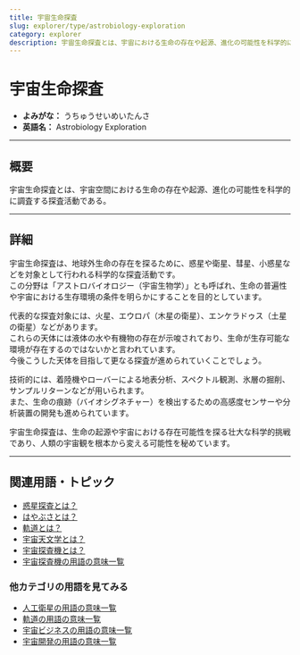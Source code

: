 ```yaml
---
title: 宇宙生命探査
slug: explorer/type/astrobiology-exploration
category: explorer
description: 宇宙生命探査とは、宇宙における生命の存在や起源、進化の可能性を科学的に調査する活動である。
---
```



<Head>
  <script type="application/ld+json">
    {`{
      "@context": "https://schema.org",
      "@type": "DefinedTerm",
      "name": "宇宙生命探査",
      "inDefinedTermSet": "https://www.space-portal.org",
      "termCode": "explorer/type/astrobiology-exploration",
      "description": "宇宙生命探査とは、宇宙における生命の存在や起源、進化の可能性を科学的に調査する活動である。",
      "url": "https://www.space-portal.org/docs/explorer/type/astrobiology-exploration"
    }`}
  </script>
</Head>

# 宇宙生命探査

- **よみがな：** うちゅうせいめいたんさ  
- **英語名：** Astrobiology Exploration  

---

## 概要

宇宙生命探査とは、宇宙空間における生命の存在や起源、進化の可能性を科学的に調査する探査活動である。

---

## 詳細

宇宙生命探査は、地球外生命の存在を探るために、惑星や衛星、彗星、小惑星などを対象として行われる科学的な探査活動です。  
この分野は「アストロバイオロジー（宇宙生物学）」とも呼ばれ、生命の普遍性や宇宙における生存環境の条件を明らかにすることを目的としています。  

代表的な探査対象には、火星、エウロパ（木星の衛星）、エンケラドゥス（土星の衛星）などがあります。  
これらの天体には液体の水や有機物の存在が示唆されており、生命が生存可能な環境が存在するのではないかと言われています。  
今後こうした天体を目指して更なる探査が進められていくことでしょう。  

技術的には、着陸機やローバーによる地表分析、スペクトル観測、氷層の掘削、サンプルリターンなどが用いられます。  
また、生命の痕跡（バイオシグネチャー）を検出するための高感度センサーや分析装置の開発も進められています。  

宇宙生命探査は、生命の起源や宇宙における存在可能性を探る壮大な科学的挑戦であり、人類の宇宙観を根本から変える可能性を秘めています。

---

## 関連用語・トピック

- [惑星探査とは？](/explorer/type/planetary-exploration)
- [はやぶさとは？](/explorer/mission/hayabusa)
- [軌道とは？](/orbit/orbit)
- [宇宙天文学とは？](/glossary/space-astronomy)
- [宇宙探査機とは？](/explorer/space-probe)
- [宇宙探査機の用語の意味一覧](/category/explorer)

### 他カテゴリの用語を見てみる
- [人工衛星の用語の意味一覧](/category/satellite)
- [軌道の用語の意味一覧](/category/orbit)
- [宇宙ビジネスの用語の意味一覧](/category/business)
- [宇宙開発の用語の意味一覧](/category/glossary)
